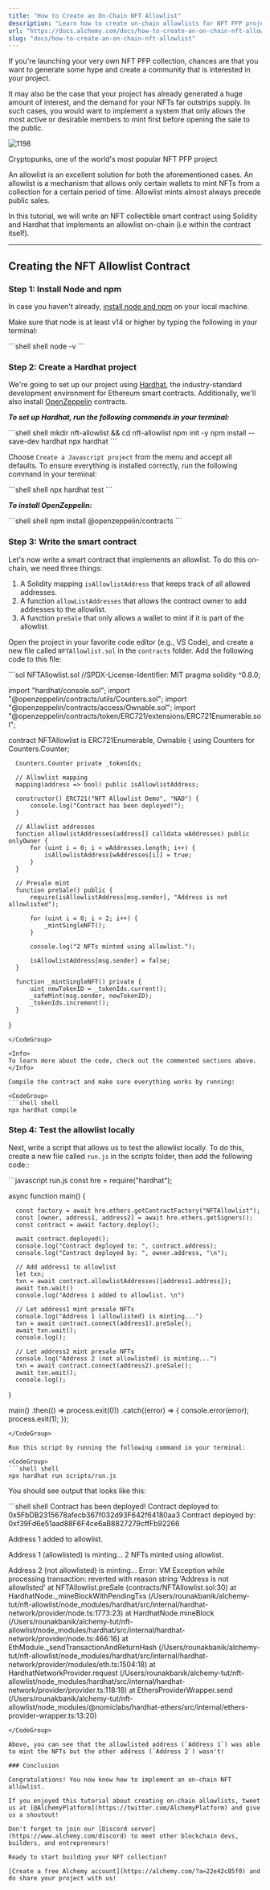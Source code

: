 ```yaml
---
title: "How to Create an On-Chain NFT Allowlist"
description: "Learn how to create on-chain allowlists for NFT PFP projects"
url: "https://docs.alchemy.com/docs/how-to-create-an-on-chain-nft-allowlist"
slug: "docs/how-to-create-an-on-chain-nft-allowlist"
---
```


If you're launching your very own NFT PFP collection, chances are that you want to generate some hype and create a community that is interested in your project.

It may also be the case that your project has already generated a huge amount of interest, and the demand for your NFTs far outstrips supply. In such cases, you would want to implement a system that only allows the most active or desirable members to mint first before opening the sale to the public.

![1198](3d886d2-cryptopunk.png "cryptopunk.png")

Cryptopunks, one of the world's most popular NFT PFP project

An allowlist is an excellent solution for both the aforementioned cases. An allowlist is a mechanism that allows only certain wallets to mint NFTs from a collection for a certain period of time. Allowlist mints almost always precede public sales.

In this tutorial, we will write an NFT collectible smart contract using Solidity and Hardhat that implements an allowlist on-chain (i.e within the contract itself).

***

## Creating the NFT Allowlist Contract

### Step 1: Install Node and npm

In case you haven't already, [install node and npm](https://nodejs.org/en/download/) on your local machine.

Make sure that node is at least v14 or higher by typing the following in your terminal:

<CodeGroup>
  ```shell shell
  node -v
  ```
</CodeGroup>

### Step 2: Create a Hardhat project

We're going to set up our project using [Hardhat](https://hardhat.org/), the industry-standard development environment for Ethereum smart contracts. Additionally, we'll also install [OpenZeppelin](https://www.openzeppelin.com/) contracts.

***To set up Hardhat, run the following commands in your terminal:***

<CodeGroup>
  ```shell shell
  mkdir nft-allowlist && cd nft-allowlist
  npm init -y
  npm install --save-dev hardhat
  npx hardhat
  ```
</CodeGroup>

Choose `Create a Javascript project` from the menu and accept all defaults. To ensure everything is installed correctly, run the following command in your terminal:

<CodeGroup>
  ```shell shell
  npx hardhat test
  ```
</CodeGroup>

***To install OpenZeppelin:***

<CodeGroup>
  ```shell shell
  npm install @openzeppelin/contracts
  ```
</CodeGroup>

### Step 3: Write the smart contract

Let's now write a smart contract that implements an allowlist. To do this on-chain, we need three things:

1. A Solidity mapping `isAllowlistAddress` that keeps track of all allowed addresses.
2. A function `allowListAddresses` that allows the contract owner to add addresses to the allowlist.
3. A function `preSale` that only allows a wallet to mint if it is part of the allowlist.

Open the project in your favorite code editor (e.g., VS Code), and create a new file called `NFTAllowlist.sol` in the `contracts` folder. Add the following code to this file:

<CodeGroup>
  ```sol NFTAllowlist.sol
  //SPDX-License-Identifier: MIT
  pragma solidity ^0.8.0;

  import "hardhat/console.sol";
  import "@openzeppelin/contracts/utils/Counters.sol";
  import "@openzeppelin/contracts/access/Ownable.sol";
  import "@openzeppelin/contracts/token/ERC721/extensions/ERC721Enumerable.sol";

  contract NFTAllowlist is ERC721Enumerable, Ownable {
      using Counters for Counters.Counter;
      
      Counters.Counter private _tokenIds;

      // Allowlist mapping
      mapping(address => bool) public isAllowlistAddress;
      
      constructor() ERC721("NFT Allowlist Demo", "NAD") {
          console.log("Contract has been deployed!");
      }

      // Allowlist addresses
      function allowlistAddresses(address[] calldata wAddresses) public onlyOwner {
          for (uint i = 0; i < wAddresses.length; i++) {
              isAllowlistAddress[wAddresses[i]] = true;
          }
      }

      // Presale mint
      function preSale() public {
          require(isAllowlistAddress[msg.sender], "Address is not allowlisted");

          for (uint i = 0; i < 2; i++) {
              _mintSingleNFT();
          }

          console.log("2 NFTs minted using allowlist.");

          isAllowlistAddress[msg.sender] = false;        
      }
      
      function _mintSingleNFT() private {
          uint newTokenID = _tokenIds.current();
          _safeMint(msg.sender, newTokenID);
          _tokenIds.increment();
      }
  }
  ```
</CodeGroup>

<Info>
  To learn more about the code, check out the commented sections above.
</Info>

Compile the contract and make sure everything works by running:

<CodeGroup>
  ```shell shell
  npx hardhat compile
  ```
</CodeGroup>

### Step 4: Test the allowlist locally

Next, write a script that allows us to test the allowlist locally. To do this, create a new file called `run.js` in the scripts folder, then add the following code::

<CodeGroup>
  ```javascript run.js
  const hre = require("hardhat");

  async function main() {

      const factory = await hre.ethers.getContractFactory("NFTAllowlist");
      const [owner, address1, address2] = await hre.ethers.getSigners();
      const contract = await factory.deploy();

      await contract.deployed();
      console.log("Contract deployed to: ", contract.address);
      console.log("Contract deployed by: ", owner.address, "\n");

      // Add address1 to allowlist   
      let txn;
      txn = await contract.allowlistAddresses([address1.address]);
      await txn.wait()
      console.log("Address 1 added to allowlist. \n")

      // Let address1 mint presale NFTs
      console.log("Address 1 (allowlisted) is minting...")
      txn = await contract.connect(address1).preSale();
      await txn.wait();
      console.log();

      // Let address2 mint presale NFTs
      console.log("Address 2 (not allowlisted) is minting...")
      txn = await contract.connect(address2).preSale();
      await txn.wait();
      console.log();
  }

  main()
      .then(() => process.exit(0))
      .catch((error) => {
          console.error(error);
          process.exit(1);
      });
  ```
</CodeGroup>

Run this script by running the following command in your terminal:

<CodeGroup>
  ```shell shell
  npx hardhat run scripts/run.js
  ```
</CodeGroup>

You should see output that looks like this:

<CodeGroup>
  ```shell shell
  Contract has been deployed!
  Contract deployed to:  0x5FbDB2315678afecb367f032d93F642f64180aa3
  Contract deployed by:  0xf39Fd6e51aad88F6F4ce6aB8827279cffFb92266 

  Address 1 added to allowlist. 

  Address 1 (allowlisted) is minting...
  2 NFTs minted using allowlist.

  Address 2 (not allowlisted) is minting...
  Error: VM Exception while processing transaction: reverted with reason string 'Address is not allowlisted'
      at NFTAllowlist.preSale (contracts/NFTAllowlist.sol:30)
      at HardhatNode._mineBlockWithPendingTxs (/Users/rounakbanik/alchemy-tut/nft-allowlist/node_modules/hardhat/src/internal/hardhat-network/provider/node.ts:1773:23)
      at HardhatNode.mineBlock (/Users/rounakbanik/alchemy-tut/nft-allowlist/node_modules/hardhat/src/internal/hardhat-network/provider/node.ts:466:16)
      at EthModule._sendTransactionAndReturnHash (/Users/rounakbanik/alchemy-tut/nft-allowlist/node_modules/hardhat/src/internal/hardhat-network/provider/modules/eth.ts:1504:18)
      at HardhatNetworkProvider.request (/Users/rounakbanik/alchemy-tut/nft-allowlist/node_modules/hardhat/src/internal/hardhat-network/provider/provider.ts:118:18)
      at EthersProviderWrapper.send (/Users/rounakbanik/alchemy-tut/nft-allowlist/node_modules/@nomiclabs/hardhat-ethers/src/internal/ethers-provider-wrapper.ts:13:20)
  ```
</CodeGroup>

Above, you can see that the allowlisted address (`Address 1`) was able to mint the NFTs but the other address (`Address 2`) wasn't!

### Conclusion

Congratulations! You now know how to implement an on-chain NFT allowlist.

If you enjoyed this tutorial about creating on-chain allowlists, tweet us at [@AlchemyPlatform](https://twitter.com/AlchemyPlatform) and give us a shoutout!

Don't forget to join our [Discord server](https://www.alchemy.com/discord) to meet other blockchain devs, builders, and entrepreneurs!

Ready to start building your NFT collection?

[Create a free Alchemy account](https://alchemy.com/?a=22e42c85f0) and do share your project with us!
